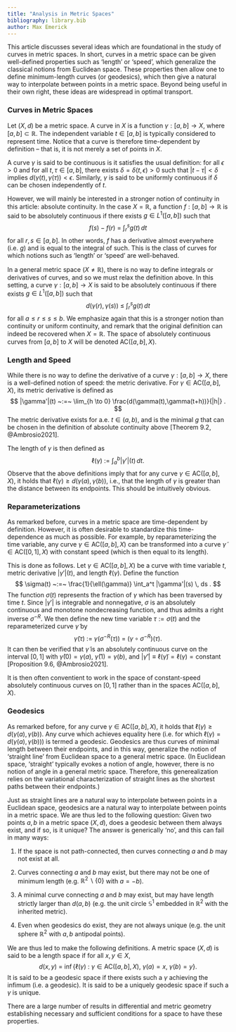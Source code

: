 ```yaml
---
title: "Analysis in Metric Spaces"
bibliography: library.bib
author: Max Emerick
---
```


This article discusses several ideas which are foundational in the study of curves in metric spaces. In short, curves in a metric space can be given well-defined properties such as 'length' or 'speed', which generalize the classical notions from Euclidean space. These properties then allow one to define minimum-length curves (or geodesics), which then give a natural way to interpolate between points in a metric space. Beyond being useful in their own right, these ideas are widespread in optimal transport.

### Curves in Metric Spaces

Let $(X,d)$ be a metric space. A curve in $X$ is a function $\gamma: [a,b] \to X$, where $[a,b] \subset \mathbb{R}$. The independent variable $t \in [a,b]$ is typically considered to represent time. Notice that a curve is therefore time-dependent by definition -- that is, it is not merely a set of points in $X$.

A curve $\gamma$ is said to be continuous is it satisfies the usual definition: for all $\epsilon > 0$ and for all $t,\tau \in [a,b]$, there exists $\delta = \delta(t,\epsilon) > 0$ such that $|t - \tau| < \delta$ implies $d(\gamma(t),\gamma(\tau)) < \epsilon$. Similarly, $\gamma$ is said to be uniformly continuous if $\delta$ can be chosen independently of $t$.

However, we will mainly be interested in a stronger notion of continuity in this article: absolute continuity. In the case $X = \mathbb{R}$, a function $f: [a,b] \to \mathbb{R}$ is said to be absolutely continuous if there exists $g \in L^1([a,b])$ such that $$
f(s) - f(r) ~=~ \int_r^s g(t) \, dt 
$$ for all $r,s \in [a,b]$. In other words, $f$ has a derivative almost everywhere (i.e. $g$) and is equal to the integral of such. This is the class of curves for which notions such as 'length' or 'speed' are well-behaved.

In a general metric space ($X \neq \mathbb{R}$), there is no way to define integrals or derivatives of curves, and so we must relax the definition above. In this setting, a curve $\gamma: [a,b] \to X$ is said to be absolutely continuous if there exists $g \in L^1([a,b])$ such that $$
d(\gamma(r),\gamma(s)) ~\leq~ \int_r^s g(t) \, dt
$$ for all $a \leq r \leq s \leq b$. We emphasize again that this is a stronger notion than continuity or uniform continuity, and remark that the original definition can indeed be recovered when $X = \mathbb{R}$. The space of absolutely continuous curves from $[a,b]$ to $X$ will be denoted $\text{AC}([a,b],X)$.

### Length and Speed

While there is no way to define the derivative of a curve $\gamma: [a,b] \to X$, there is a well-defined notion of speed: the metric derivative. For $\gamma \in \text{AC}([a,b],X)$, its metric derivative is defined as $$
|\gamma'|(t) ~:=~ \lim_{h \to 0} \frac{d(\gamma(t),\gamma(t+h))}{|h|} .
$$ The metric derivative exists for a.e. $t \in (a,b)$, and is the minimal $g$ that can be chosen in the definition of absolute continuity above \[Theorem 9.2, @Ambrosio2021\].

The length of $\gamma$ is then defined as $$
\ell(\gamma) ~:=~ \int_a^b |\gamma'|(t) \, dt .
$$ Observe that the above definitions imply that for any curve $\gamma \in \text{AC}([a,b],X)$, it holds that $\ell(\gamma) \geq d(\gamma(a),\gamma(b))$, i.e., that the length of $\gamma$ is greater than the distance between its endpoints. This should be intuitively obvious.

### Reparameterizations

As remarked before, curves in a metric space are time-dependent by definition. However, it is often desirable to standardize this time-dependence as much as possible. For example, by reparameterizing the time variable, any curve $\gamma \in \text{AC}([a,b],X)$ can be transformed into a curve $\tilde{\gamma} \in \text{AC}([0,1],X)$ with constant speed (which is then equal to its length).

This is done as follows. Let $\gamma \in \text{AC}([a,b],X)$ be a curve with time variable $t$, metric derivative $|\gamma'|(t)$, and length $\ell(\gamma)$. Define the function $$
\sigma(t) ~:=~ \frac{1}{\ell(\gamma)} \int_a^t |\gamma'|(s) \, ds .
$$ The function $\sigma(t)$ represents the fraction of $\gamma$ which has been traversed by time $t$. Since $|\gamma'|$ is integrable and nonnegative, $\sigma$ is an absolutely continuous and monotone nondecreasing function, and thus admits a right inverse $\sigma^{-R}$. We then define the new time variable $\tau := \sigma(t)$ and the reparameterized curve $\tilde{\gamma}$ by $$
\tilde{\gamma}(\tau) ~:=~ \gamma(\sigma^{-R}(\tau)) ~=~ (\gamma \circ \sigma^{-R})(\tau) .
$$ It can then be verified that $\tilde{\gamma}$ is an absolutely continuous curve on the interval $[0,1]$ with $\tilde{\gamma}(0) = \gamma(a)$, $\tilde{\gamma}(1) = \gamma(b)$, and $|\tilde{\gamma}'| \equiv \ell(\tilde{\gamma}) = \ell(\gamma) = \text{constant}$ \[Proposition 9.6, @Ambrosio2021\].

It is then often conventient to work in the space of constant-speed absolutely continuous curves on $[0,1]$ rather than in the spaces $\text{AC}([a,b],X)$.

### Geodesics

As remarked before, for any curve $\gamma \in \text{AC}([a,b],X)$, it holds that $\ell(\gamma) \geq d(\gamma(a),\gamma(b))$. Any curve which achieves equality here (i.e. for which $\ell(\gamma) = d(\gamma(a),\gamma(b))$) is termed a geodesic. Geodesics are thus curves of minimal length between their endpoints, and in this way, generalize the notion of 'straight line' from Euclidean space to a general metric space. (In Euclidean space, 'straight' typically evokes a notion of angle, however, there is no notion of angle in a general metric space. Therefore, this generealization relies on the variational characterization of straight lines as the shortest paths between their endpoints.)

Just as straight lines are a natural way to interpolate between points in a Euclidean space, geodesics are a natural way to interpolate between points in a metric space. We are thus led to the following question: Given two points $a,b$ in a metric space $(X,d)$, does a geodesic between them always exist, and if so, is it unique? The answer is generically 'no', and this can fail in many ways:

1.  If the space is not path-connected, then curves connecting $a$ and $b$ may not exist at all.

2.  Curves connecting $a$ and $b$ may exist, but there may not be one of minimum length (e.g. $\mathbb{R}^2 \backslash \{ 0 \}$ with $a = -b$).

3.  A minimal curve connecting $a$ and $b$ may exist, but may have length strictly larger than $d(a,b)$ (e.g. the unit circle $\mathbb{S}^1$ embedded in $\mathbb{R}^2$ with the inherited metric).

4.  Even when geodesics do exist, they are not always unique (e.g. the unit sphere $\mathbb{R}^2$ with $a,b$ antipodal points).

We are thus led to make the following definitions. A metric space $(X,d)$ is said to be a length space if for all $x,y \in X$, $$
d(x,y) ~=~ \inf \{ \ell(\gamma) ~:~ \gamma \in \text{AC}([a,b],X) ,~ \gamma(a) = x ,~ \gamma(b)=y \}.
$$ It is said to be a geodesic space if there exists such a $\gamma$ achieving the infimum (i.e. a geodesic). It is said to be a uniquely geodesic space if such a $\gamma$ is unique.

There are a large number of results in differential and metric geometry establishing necessary and sufficient conditions for a space to have these properties.
